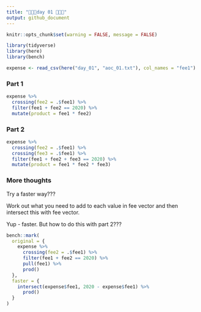```yaml
---
title: "🎄🎄🎄day 01 🎄🎄🎄"
output: github_document
---
```


```r
knitr::opts_chunk$set(warning = FALSE, message = FALSE)
```

```r
library(tidyverse)
library(here)
library(bench)

expense <- read_csv(here("day_01", "aoc_01.txt"), col_names = "fee1")
```

### Part 1

```r
expense %>%
  crossing(fee2 = .$fee1) %>%
  filter(fee1 + fee2 == 2020) %>%
  mutate(product = fee1 * fee2)
```

### Part 2

```r
expense %>%
  crossing(fee2 = .$fee1) %>%
  crossing(fee3 = .$fee1) %>%
  filter(fee1 + fee2 + fee3 == 2020) %>%
  mutate(product = fee1 * fee2 * fee3)
```

### More thoughts

Try a faster way???

Work out what you need to add to each value in fee vector and then intersect this with fee vector.

Yup - faster. But how to do this with part 2???

```r
bench::mark(
  original = {
    expense %>%
      crossing(fee2 = .$fee1) %>%
      filter(fee1 + fee2 == 2020) %>%
      pull(fee1) %>%
      prod()
  },
  faster = {
    intersect(expense$fee1, 2020 - expense$fee1) %>%
      prod()
  }
)
```
